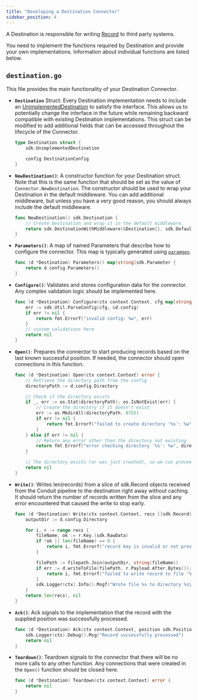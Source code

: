 ```yaml
---
title: "Developing a Destination Connector"
sidebar_position: 4
---
```


A Destination is responsible for writing [Record](https://pkg.go.dev/github.com/conduitio/conduit-connector-sdk#Record) to third party systems.

You need to implement the functions required by Destination and provide your own implementations. Information about individual functions are listed below.

## `destination.go`

This file provides the main functionality of your Destination Connector.

- **`Destination`** Struct: Every Destination implementation needs to include an [UnimplementedDestination](https://pkg.go.dev/github.com/conduitio/conduit-connector-sdk#UnimplementedDestination) to satisfy the interface. This allows us to potentially change the interface in the future while remaining backward compatible with existing Destination implementations.  This struct can be modified to add additional fields that can be accessed throughout the lifecycle of the Connector.

    ```go
    type Destination struct {
        sdk.UnimplementedDestination

        config DestinationConfig
    }
    ```

- **`NewDestination()`**: A constructor function for your Destination struct. Note that this is the same function that should be set as the value of `Connector.NewDestination`. The constructor should be used to wrap your Destination in the default middleware. You can add additional middleware, but unless you have a very good reason, you should always include the default middleware.

    ```go
    func NewDestination() sdk.Destination {
        // Create Destination and wrap it in the default middleware.
        return sdk.DestinationWithMiddleware(&Destination{}, sdk.DefaultDestinationMiddleware()...)
    }
    ```

- **`Parameters()`**: A map of named Parameters that describe how to configure the connector. This map is typically generated using [`paramgen`](https://github.com/ConduitIO/conduit-commons/tree/main/paramgen).

    ```go
    func (d *Destination) Parameters() map[string]sdk.Parameter {
        return d.config.Parameters()
    }
    ```

- **`Configure()`**: Validates and stores configuration data for the connector. Any complex validation logic should be implemented here.

    ```go
    func (d *Destination) Configure(ctx context.Context, cfg map[string]string) error {
        err := sdk.Util.ParseConfig(cfg, &d.config)
        if err != nil {
            return fmt.Errorf("invalid config: %w", err)
        }
        // custom validations here
        return nil
    }
    ```

- **`Open()`**: Prepares the connector to start producing records based on the last known successful position. If needed, the connector should open connections in this function.

    ```go
    func (d *Destination) Open(ctx context.Context) error {
        // Retrieve the directory path from the config
        directoryPath := d.config.Directory

        // Check if the directory exists
        if _, err := os.Stat(directoryPath); os.IsNotExist(err) {
            // Create the directory if it doesn't exist
            err := os.MkdirAll(directoryPath, 0755)
            if err != nil {
                return fmt.Errorf("failed to create directory '%s': %w", directoryPath, err)
            }
        } else if err != nil {
            // Return any error other than the directory not existing
            return fmt.Errorf("error checking directory '%s': %w", directoryPath, err)
        }

        // The directory exists (or was just created), so we can proceed
        return nil
    }
    ```

- **`Write()`**: Writes len(records) from a slice of sdk.Record objects received from the Conduit pipeline to the destination right away without caching.  It should return the number of records written from the slice and any error encountered that caused the write to stop early.

    ```go
    func (d *Destination) Write(ctx context.Context, recs []sdk.Record) (int, error) {
        outputDir := d.config.Directory

        for i, r := range recs {
            fileName, ok := r.Key.(sdk.RawData)
            if !ok || len(fileName) == 0 {
                return i, fmt.Errorf("record key is invalid or not provided, record index: %v", i)
            }

            filePath := filepath.Join(outputDir, string(fileName))
            if err := d.writeToFile(filePath, r.Payload.After.Bytes()); err != nil {
                return i, fmt.Errorf("failed to write record to file '%s', record index: %v, error: %w", filePath, i, err)
            }
            sdk.Logger(ctx).Info().Msgf("Wrote file %s to directory %s\n", string(fileName), outputDir)
        }
        return len(recs), nil
    }
    ```

- **`Ack()`**: Ack signals to the implementation that the record with the supplied position was successfully processed.

    ```go
    func (d *Destination) Ack(ctx context.Context, position sdk.Position) error {
        sdk.Logger(ctx).Debug().Msg("Record successfully processed")
        return nil
    }
    ```

- **`Teardown()`**: Teardown signals to the connector that there will be no more calls to any other function. Any connections that were created in the `Open()` function should be closed here.

    ```go
    func (d *Destination) Teardown(ctx context.Context) error {
        return nil
    }  
    ```
